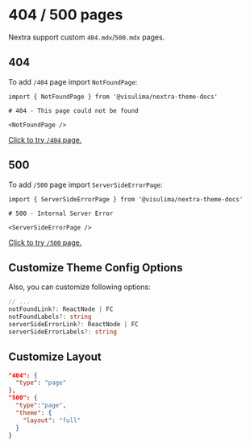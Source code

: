 # 404 / 500 pages

Nextra support custom `404.mdx`/`500.mdx` pages.

## 404

To add `/404` page import `NotFoundPage`:

```mdx filename="pages/404.mdx"
import { NotFoundPage } from '@visulima/nextra-theme-docs'

# 404 - This page could not be found

<NotFoundPage />
```

[Click to try `/404` page.](/this-page-not-exist-trust-me)

## 500

To add `/500` page import `ServerSideErrorPage`:

```mdx filename="pages/500.mdx"
import { ServerSideErrorPage } from '@visulima/nextra-theme-docs'

# 500 - Internal Server Error

<ServerSideErrorPage />
```

[Click to try `/500` page.](/500)

## Customize Theme Config Options

Also, you can customize following options:

```ts
// ...
notFoundLink?: ReactNode | FC
notFoundLabels?: string
serverSideErrorLink?: ReactNode | FC
serverSideErrorLabels?: string
```

## Customize Layout

```json filename="meta.json"
"404": {
  "type": "page"
},
"500": {
  "type":"page",
  "theme": {
    "layout": "full"
  }
}
```
